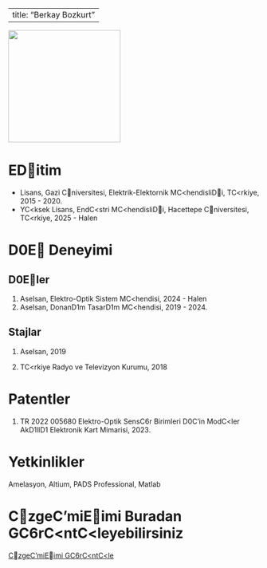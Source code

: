 
---
title: "Berkay Bozkurt"
---

![](images/beboz_foto.jpeg){fig-align="center" width="225"}

# EDitim

-   Lisans, Gazi Cniversitesi, Elektrik-Elektornik MC<hendisliDi, TC<rkiye, 2015 - 2020.
-   YC<ksek Lisans, EndC<stri MC<hendisliDi, Hacettepe Cniversitesi, TC<rkiye, 2025 - Halen

# D0E Deneyimi

## D0Eler

1.  Aselsan, Elektro-Optik Sistem MC<hendisi, 2024 - Halen
2.  Aselsan, DonanD1m TasarD1m MC<hendisi, 2019 - 2024.

## Stajlar

1.  Aselsan, 2019

2.  TC<rkiye Radyo ve Televizyon Kurumu, 2018

# Patentler

1.  TR 2022 005680 Elektro-Optik SensC6r Birimleri D0C'in ModC<ler AkD1llD1 Elektronik Kart Mimarisi, 2023.

# Yetkinlikler

Amelasyon, Altium, PADS Professional, Matlab

# CzgeC'miEimi Buradan GC6rC<ntC<leyebilirsiniz

[CzgeC'miEimi GC6rC<ntC<le](/docs/assets/cv/beboz_cv.pdf)
